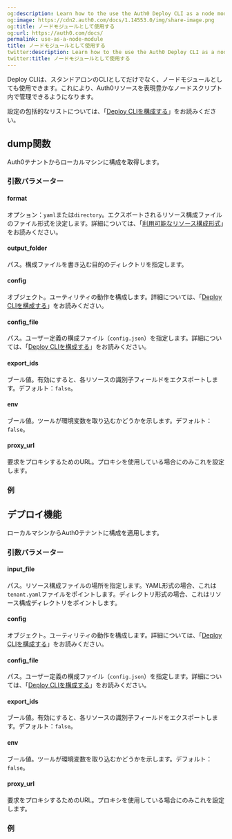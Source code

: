 ```yaml
---
og:description: Learn how to the use the Auth0 Deploy CLI as a node module.
og:image: https://cdn2.auth0.com/docs/1.14553.0/img/share-image.png
og:title: ノードモジュールとして使用する
og:url: https://auth0.com/docs/
permalink: use-as-a-node-module
title: ノードモジュールとして使用する
twitter:description: Learn how to the use the Auth0 Deploy CLI as a node module.
twitter:title: ノードモジュールとして使用する
---
```


Deploy CLIは、スタンドアロンのCLIとしてだけでなく、ノードモジュールとしても使用できます。これにより、Auth0リソースを表現豊かなノードスクリプト内で管理できるようになります。

設定の包括的なリストについては、「[Deploy CLIを構成する](/configure-the-deploy-cli)」をお読みください。

## dump関数

Auth0テナントからローカルマシンに構成を取得します。

### 引数パラメーター

#### format

オプション：`yaml`または`directory`。エクスポートされるリソース構成ファイルのファイル形式を決定します。詳細については、「[利用可能なリソース構成形式](/available-resource-configuration-formats)」をお読みください。

#### output_folder

パス。構成ファイルを書き込む目的のディレクトリを指定します。

#### config

オブジェクト。ユーティリティの動作を構成します。詳細については、「[Deploy CLIを構成する](/configure-the-deploy-cli)」をお読みください。

#### config_file

パス。ユーザー定義の構成ファイル（`config.json`）を指定します。詳細については、「[Deploy CLIを構成する](/configure-the-deploy-cli)」をお読みください。

#### export_ids

ブール値。有効にすると、各リソースの識別子フィールドをエクスポートします。デフォルト：`false`。

#### env

ブール値。ツールが環境変数を取り込むかどうかを示します。デフォルト：`false`。

#### proxy_url

要求をプロキシするためのURL。プロキシを使用している場合にのみこれを設定します。

### 例



## デプロイ機能

ローカルマシンからAuth0テナントに構成を適用します。

### 引数パラメーター

#### input_file

パス。リソース構成ファイルの場所を指定します。YAML形式の場合、これは`tenant.yaml`ファイルをポイントします。ディレクトリ形式の場合、これはリソース構成ディレクトリをポイントします。

#### config

オブジェクト。ユーティリティの動作を構成します。詳細については、「[Deploy CLIを構成する](/configure-the-deploy-cli)」をお読みください。

#### config_file

パス。ユーザー定義の構成ファイル（`config.json`）を指定します。詳細については、「[Deploy CLIを構成する](/configure-the-deploy-cli)」をお読みください。

#### export_ids

ブール値。有効にすると、各リソースの識別子フィールドをエクスポートします。デフォルト：`false`。

#### env

ブール値。ツールが環境変数を取り込むかどうかを示します。デフォルト：`false`。

#### proxy_url

要求をプロキシするためのURL。プロキシを使用している場合にのみこれを設定します。

### 例